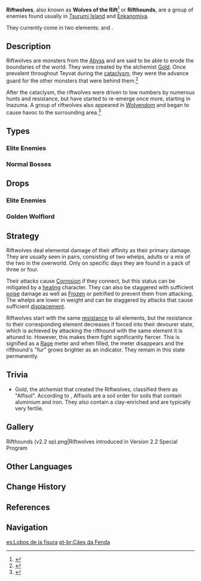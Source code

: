 {{Terminology Infobox
|image        = <gallery>
Enemy Thundercraven Rifthound.png|Electro
Enemy Rockfond Rifthound.png|Geo
</gallery>
|type         = Enemy Groups
|type2        = The Abyss
}}
{{Description|Ominous, alien beasts with dull colors that travel in packs much as wolves do.<br />It is said that they have the power to dissolve the world's borders.}}
'''Riftwolves''', also known as '''Wolves of the Rift'''<ref name="Hdbk">{{Ref/Enemy|Wolves of the Rift|handbook=1}}</ref> or '''Rifthounds''', are a group of enemies found usually in [[Tsurumi Island]] and [[Enkanomiya]].

They currently come in two elements: {{Geo}} and {{Electro}}.

==Description==
Riftwolves are monsters from the [[Abyss]] and are said to be able to erode the boundaries of the world. They were created by the alchemist [[Rhinedottir|Gold]]. Once prevalent throughout Teyvat during the [[cataclysm]], they were the advance guard for the other monsters that were behind them.<ref>{{Ref/Quest|Cleansing Light}}</ref>

After the cataclysm, the riftwolves were driven to low numbers by numerous hunts and resistance, but have started to re-emerge once more, starting in Inazuma. A group of riftwolves also appeared in [[Wolvendom]] and began to cause havoc to the surrounding area.<ref>{{Ref/Quest|The Meaning of Lupical}}</ref>

==Types==
===Elite Enemies===
{{Enemies by Category List|Riftwolves&Elite Enemies}}

===Normal Bosses===
{{Enemies by Category List|Riftwolves&Normal Bosses}}

==Drops==
===Elite Enemies===
{{Drops|Rifthounds}}

===Golden Wolflord===
{{Card|Riftborn Regalia| WL 0+|stars=1}}{{Card|Prithiva Topaz Sliver| WL 0+|stars=1}}{{Card|Prithiva Topaz Fragment|WL 2+|stars=1}}{{Card|Prithiva Topaz Chunk| WL 4+|stars=1}}{{Card|Prithiva Topaz Gemstone| WL 6+|stars=1}}{{Artifact Set|Traveling Doctor|2-3}}{{Artifact Set|Instructor|3-4}}{{Artifact Set|The Exile|3-4}}{{Artifact Set|Gladiator's Finale|4-5}}{{Artifact Set|Wanderer's Troupe|4-5}}

==Strategy==
Riftwolves deal elemental damage of their affinity as their primary damage. They are usually seen in pairs, consisting of two whelps, adults or a mix of the two in the overworld. Only on specific days they are found in a pack of three or four.

Their attacks cause [[Corrosion]] if they connect, but this status can be mitigated by a [[healing]] character. They can also be staggered with sufficient [[poise]] damage as well as [[Frozen]] or petrified to prevent them from attacking. The whelps are lower in weight and can be staggered by attacks that cause sufficient [[displacement]].

Riftwolves start with the same [[resistance]] to all elements, but the resistance to their corresponding element decreases if forced into their devourer state, which is achieved by attacking the rifthound with the same element it is attuned to. However, this makes them fight significantly fiercer. This is signified as a [[Rage]] meter and when filled, the meter disappears and the rifthound's "fur" grows brighter as an indicator. They remain in this state permanently.

==Trivia==
*Gold, the alchemist that created the Riftwolves, classified them as "Alfisol". According to {{w|USDA soil taxonomy}}, Alfisols are a soil order for soils that contain aluminium and iron. They also contain a clay-enriched {{w|subsoil}} and are typically very fertile.

==Gallery==
<gallery hideaddbutton="true" captionalign="center">
Rifthounds (v2.2 sp).png|Riftwolves introduced in Version 2.2 Special Program
</gallery>

==Other Languages==
{{Other Languages
|en      = Riftwolf<ref name="Wolflord">{{Ref/Enemy|Golden Wolflord|handbook=1}}</ref> / Wolf of the Rift<ref name="Hdbk" />
|zhs     = 兽境群狼<ref name="Wolflord" /> / 兽境之狼<ref name="Hdbk" />
|zhs_rm  = Shòujìng Qúnláng / Shòujìng zhī Láng
|zht     = 獸境群狼<ref name="Wolflord" /> / 獸境之狼<ref name="Hdbk" />
|zht_rm  = Shòujìng Qúnláng / Shòujìng zhī Láng
|zh_tl   = Beast-Realm Wolfpack / Wolf of the Beast-Realm
|ja      = {{Rubi|獣|じゅう|域|いき}}ウルブズ<!--<ref name="Hdbk" /><ref name="Wolflord" />-->
|ja_rm   = Juuiki Urubuzu
|ja_tl   = Beast-Realm Wolf
|ko      = {{tt|수계|獸界}} 늑대 무리<ref name="Wolflord" /> / {{tt|수계|獸界}}의 늑대<ref name="Hdbk" />
|ko_rm   = Sugye Neukdae Muri / Sugye-ui Neukdae
|ko_tl   = Beast-Realm Wolf Pack / Wolf of the Beast-Realm
|es      = Acechador<ref name="Wolflord" /> / Lobo de la fisura<ref name="Hdbk" />
|es_tl   = Stalker / Wolf of the Rift
|fr      = Canidé de faille<ref name="Wolflord" /> / Loup de faille<ref name="Hdbk" />
|fr_tl   = Rift Canine / Rift Wolf
|ru      = Волк Разрыва<!-- appears on handbook -->
|ru_tl   = 
|th      = Riftwolf / Wolf of the Rift<!-- same as EN -->
|vi      = Sói {{tt|Ma Vật|魔物}}<!-- appears on handbook -->
|vi_tl   = Beast Wolf
|de      = Garmwolf<!-- appears on handbook -->
|de_tl   = {{w|Garmr}} Wolf
|id      = Riftwolves / Wolves of the Rift<!-- same as EN -->
|pt      = Canino da Fenda<ref name="Hdbk" /> / Cão da Fenda<ref name="Wolflord" />
|pt_tl   = 
}}

==Change History==
{{Change History|2.2}}

==References==
{{Reflist}}

==Navigation==
{{Enemy Navbox|type=Elite}}

[[es:Lobos de la fisura]]
[[pt-br:Cães da Fenda]]